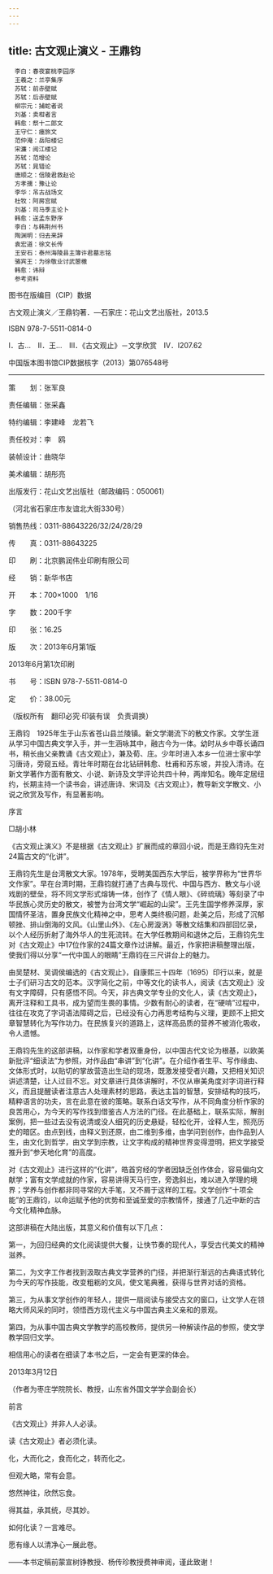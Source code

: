 ```yaml
---
---
---
```

title: 古文观止演义 - 王鼎钧
---


```
　李白：春夜宴桃李园序
　王羲之：兰亭集序
　苏轼：前赤壁赋
　苏轼：后赤壁赋
　柳宗元：捕蛇者说
　刘基：卖柑者言
　韩愈：祭十二郎文
　王守仁：瘗旅文
　范仲淹：岳阳楼记
　宋濂：阅江楼记
　苏轼：范增论
　苏轼：晁错论
　唐顺之：信陵君救赵论
　方孝孺：豫让论
　李华：吊古战场文
　杜牧：阿房宫赋
　刘基：司马季主论卜
　韩愈：送孟东野序
　李白：与韩荆州书
　陶渊明：归去来辞
　袁宏道：徐文长传
　王安石：泰州海陵县主簿许君墓志铭
　骆宾王：为徐敬业讨武曌檄
　韩愈：讳辩
　参考资料
```





图书在版编目（CIP）数据

古文观止演义／王鼎钧著．—石家庄：花山文艺出版社，2013.5

ISBN 978-7-5511-0814-0

Ⅰ．古…　Ⅱ．王…　Ⅲ．《古文观止》－文学欣赏　Ⅳ．I207.62

中国版本图书馆CIP数据核字（2013）第076548号




* * *



策　　划：张军良

责任编辑：张采鑫

特约编辑：李建峰　龙若飞

责任校对：李　鸥

装帧设计：曲晓华

美术编辑：胡彤亮

出版发行：花山文艺出版社（邮政编码：050061）

（河北省石家庄市友谊北大街330号）

销售热线：0311-88643226/32/24/28/29

传　　真：0311-88643225

印　　刷：北京鹏润伟业印刷有限公司

经　　销：新华书店

开　　本：700×1000　1/16

字　　数：200千字

印　　张：16.25

版　　次：2013年6月第1版

2013年6月第1次印刷

书　　号：ISBN 978-7-5511-0814-0

定　　价：38.00元

（版权所有　翻印必究·印装有误　负责调换）





王鼎钧　1925年生于山东省苍山县兰陵镇。新文学潮流下的散文作家。文学生涯从学习中国古典文学入手，并一生涵咏其中，融古今为一体。幼时从乡中尊长诵四书，稍长由父亲教诵《古文观止》，兼及荀、庄。少年时进入本乡一位进士家中学习唐诗，旁窥五经。青壮年时期在台北钻研韩愈、杜甫和苏东坡，并投入清诗。在新文学著作方面有散文、小说、新诗及文学评论共四十种，两岸知名。晚年定居纽约，长期主持一个读书会，讲述唐诗、宋词及《古文观止》，教导新文学散文、小说之欣赏及写作，有显著影响。





序言

□胡小林



《古文观止演义》不是根据《古文观止》扩展而成的章回小说，而是王鼎钧先生对24篇古文的“化讲”。

王鼎钧先生是台湾散文大家。1978年，受聘美国西东大学后，被学界称为“世界华文作家”。早在台湾时期，王鼎钧就打通了古典与现代、中国与西方、散文与小说戏剧的壁垒，将不同文学形式熔铸一体，创作了《情人眼》、《碎琉璃》等刻录了中华民族心灵历史的散文，被誉为台湾文学“崛起的山梁”。王先生国学修养深厚，家国情怀圣洁，置身民族文化精神之中，思考人类终极问题，赴美之后，形成了沉郁顿挫、排山倒海的文风。《山里山外》、《左心房漩涡》等散文结集和四部回忆录，以个人经历折射了海外华人的生死流转。在大学任教期间和退休之后，王鼎钧先生对《古文观止》中17位作家的24篇文章作过讲解。最近，作家把讲稿整理出版，使我们得以分享“一代中国人的眼睛”王鼎钧在三尺讲台上的魅力。

由吴楚材、吴调侯编选的《古文观止》，自康熙三十四年（1695）印行以来，就是士子们研习古文的范本。汉字简化之前，中等文化的读书人，阅读《古文观止》没有文字障碍，只有感悟不同。今天，非古典文学专业的文化人，读《古文观止》，离开注释和工具书，成为望而生畏的事情。少数有耐心的读者，在“硬啃”过程中，往往在攻克了字词语法障碍之后，已经没有心力再思考结构与义理，更顾不上把文章智慧转化为写作功力。在民族复兴的道路上，这样高品质的营养不被消化吸收，令人遗憾。

王鼎钧先生的这部讲稿，以作家和学者双重身份，以中国古代文论为根基，以欧美新批评“细读法”为参照，对作品由“串讲”到“化讲”。在介绍作者生平、写作缘由、文体形式时，以贴切的掌故营造出生动的现场，既激发接受者兴趣，又把相关知识讲述清楚，让人过目不忘。对文章进行具体讲解时，不仅从审美角度对字词进行释义，而且提醒读者注意古人处理素材的思路，表达主旨的智慧，安排结构的技巧，精粹语言的功夫，言在此意在彼的策略。联系白话文写作，从不同角度分析作家的良苦用心，为今天的写作找到借鉴古人方法的门径。在此基础上，联系实际，解剖案例，把一些过去没有说清或没人细究的历史悬疑，轻松化开，诠释人生，照亮历史的暗区。由点到线，由释义到还原，由二维到多维，由学问到创作，由作品到人生，由文化到哲学，由文学到宗教，让文字构成的精神世界变得澄明，把文学接受推升到“参天地化育”的高度。

对《古文观止》进行这样的“化讲”，皓首穷经的学者因缺乏创作体会，容易偏向文献学；富有文学成就的作家，容易讲得天马行空，旁逸斜出，难以进入学理的境界；学养与创作都非同寻常的大手笔，又不屑于这样的工程。文学创作“十项全能”的王鼎钧，以命运赋予他的优势和至诚至爱的宗教情怀，接通了几近中断的古今文化精神血脉。

这部讲稿在大陆出版，其意义和价值有以下几点：

第一，为回归经典的文化阅读提供大餐，让快节奏的现代人，享受古代美文的精神滋养。

第二，为文字工作者找到汲取古典文学营养的门径，并把渐行渐远的古典语式转化为今天的写作技能，改变粗粝的文风，使文笔典雅，获得与世界对话的资格。

第三，为从事文学创作的年轻人，提供一扇阅读与接受古文的窗口，让文学人在领略大师风采的同时，领悟西方现代主义与中国古典主义亲和的景观。

第四，为从事中国古典文学教学的高校教师，提供另一种解读作品的参照，使文学教学回归文学。

相信用心的读者在细读了本书之后，一定会有更深的体会。

2013年3月12日

（作者为枣庄学院院长、教授，山东省外国文学学会副会长）





前言

《古文观止》并非人人必读。

读《古文观止》者必须化读。

化，大而化之，食而化之，转而化之。

但观大略，常有会意。

悠然神往，欣然忘食。

得其益，承其统，尽其妙。

如何化读？一言难尽。

愿有缘人以清净心一展此卷。

——本书定稿前蒙宣树铮教授、杨传珍教授费神审阅，谨此致谢！